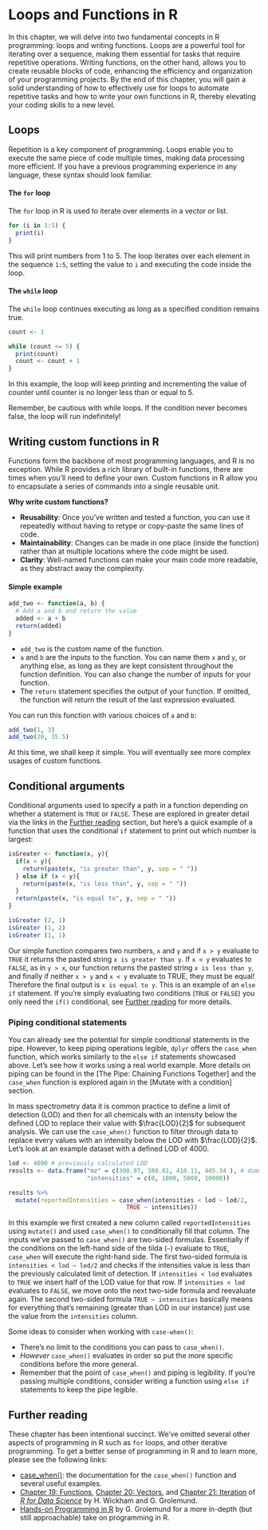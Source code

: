 # Loops and Functions in R

In this chapter, we will delve into two fundamental concepts in R programming: loops and writing functions. Loops are a powerful tool for iterating over a sequence, making them essential for tasks that require repetitive operations. Writing functions, on the other hand, allows you to create reusable blocks of code, enhancing the efficiency and organization of your programming projects. By the end of this chapter, you will gain a solid understanding of how to effectively use for loops to automate repetitive tasks and how to write your own functions in R, thereby elevating your coding skills to a new level. 

## Loops

Repetition is a key component of programming. Loops enable you to execute the same piece of code multiple times, making data processing more efficient. If you have a previous programming experience in any language, these syntax should look familiar.

#### The `for` loop

The `for` loop in R is used to iterate over elements in a vector or list.

```r
for (i in 1:5) {
  print(i)
}
```

This will print numbers from 1 to 5. The loop iterates over each element in the sequence `1:5`, setting the value to `i` and executing the code inside the loop.

#### The `while` loop

The `while` loop continues executing as long as a specified condition remains true.

```r
count <- 1

while (count <= 5) {
  print(count)
  count <- count + 1
}
```

In this example, the loop will keep printing and incrementing the value of counter until counter is no longer less than or equal to 5.

Remember, be cautious with while loops. If the condition never becomes false, the loop will run indefinitely!



## Writing custom functions in R

Functions form the backbone of most programming languages, and R is no exception. While R provides a rich library of built-in functions, there are times when you'll need to define your own. Custom functions in R allow you to encapsulate a series of commands into a single reusable unit.

**Why write custom functions?**

-   **Reusability**: Once you've written and tested a function, you can use it repeatedly without having to retype or copy-paste the same lines of code.
-   **Maintainability**: Changes can be made in one place (inside the function) rather than at multiple locations where the code might be used.
-   **Clarity**: Well-named functions can make your main code more readable, as they abstract away the complexity.

#### Simple example

```r
add_two <- function(a, b) {
  # Add a and b and return the value
  added <- a + b
  return(added)
}
```

-   `add_two` is the custom name of the function.
-   `a` and `b` are the inputs to the function. You can name them `x` and `y`, or anything else, as long as they are kept consistent throughout the function definition. You can also change the number of inputs for your function.
-   The `return` statement specifies the output of your function. If omitted, the function will return the result of the last expression evaluated.

You can run this function with various choices of `a` and `b`:

```r
add_two(1, 3)
add_two(20, 35.5)
```

At this time, we shall keep it simple. You will eventually see more complex usages of custom functions.


## Conditional arguments 

Conditional arguments used to specify a path in a function depending on whether a statement is `TRUE` or `FALSE`. These are explored in greater detail via the links in the [Further reading](#further_reading_chapter8) section, but here's a quick example of a function that uses the conditional `if` statement to print out which number is largest: 


```r

isGreater <- function(x, y){
  if(x > y){
    return(paste(x, "is greater than", y, sep = " "))
  } else if (x < y){ 
    return(paste(x, "is less than", y, sep = " "))
  }
  return(paste(x, "is equal to", y, sep = " "))
}

isGreater (2, 1)
isGreater (1, 2)
isGreater (1, 1)

```

Our simple function compares two numbers, `x` and `y` and if `x > y` evaluate to `TRUE` it returns the pasted string `x is greater than y`. If `x < y` evaluates to `FALSE`, as in `y > x`, our function returns the pasted string `x is less than y`, and finally if neither `x > y` and `x < y` evaluate to TRUE, they must be equal! Therefore the final output is `x is equal to y`. This is an example of an `else if` statement. If you're simply evaluating two conditions (`TRUE` or `FALSE`) you only need the `if()` conditional, see [Further reading](#further_reading_chapter8) for more details. 

### Piping conditional statements

You can already see the potential for simple conditional statements in the pipe. However, to keep piping operations legible, `dplyr` offers the `case_when` function, which works similarly to the `else if` statements showcased above. Let's see how it works using a real world example. More details on piping can be found in the [The Pipe: Chaining Functions Together] and the `case_when` function is explored again in the [Mutate with a condition] section.

In mass spectrometry data it is common practice to define a limit of detection (LOD) and then for all chemicals with an intensity below the defined LOD to replace their value with $\frac{LOD}{2}$ for subsequent analysis. We can use the `case_when()` function to filter through data to replace every values with an intensity below the LOD with $\frac{LOD}{2}$. Let's look at an example dataset with a defined LOD of 4000.

```r

lod <- 4000 # previously calculated LOD 
results <- data.frame("mz" = c(308.97, 380.81, 410.11, 445.34 ), # dummy data
                      "intensities" = c(0, 1000, 5000, 10000)) 

results %>%
  mutate(reportedIntensities = case_when(intensities < lod ~ lod/2,
                                 TRUE ~ intensities))


```

In this example we first created a new column called `reportedIntensities` using `mutate()` and used `case_when()` to conditionally fill that column. The inputs we've passed to `case_when()` are two-sided formulas. Essentially if the conditions on the left-hand side of the tilda (`~`) evaluate to `TRUE`, `case_when` will execute the right-hand side. The first two-sided formula is `intensities < lod ~ lod/2` and checks if the intensities value is less than the previously calculated limit of detection. If `intensities < lod` evaluates to `TRUE` we insert half of the LOD value for that row. If `intensities < lod` evaluates to `FALSE`, we move onto the next two-side formula and reevaluate again. The second two-sided formula `TRUE ~ intensities` basically means for everything that's remaining (greater than LOD in our instance) just use the value from the `intensities` column.

Some ideas to consider when working with `case-when()`:

  - There's no limit to the conditions you can pass to `case_when()`.
  - *However* `case_when()` evaluates in order so put the more specific conditions before the more general. 
  - Remember that the point of `case_when()` and piping is legibility. If you're passing multiple conditions, consider writing a function using `else if` statements to keep the pipe legible.  



## Further reading {#further_reading_chapter8}

These chapter has been intentional succinct. We've omitted several other aspects of programming in R such as `for` loops, and other iterative programming. To get a better sense of programming in R and to learn more, please see the following links:

  - [case_when()](https://dplyr.tidyverse.org/reference/case_when.html): the documentation for the `case_when()` function and several useful examples. 
  - [Chapter 19: Functions](https://r4ds.had.co.nz/functions.html), [Chapter 20: Vectors](https://r4ds.had.co.nz/vectors.html), and [Chapter 21: Iteration](https://r4ds.had.co.nz/iteration.html) of [*R for Data Science*](https://r4ds.had.co.nz/index.html) by H. Wickham and G. Grolemund.  
  - [Hands-on Programming in R](https://rstudio-education.github.io/hopr/) by G. Grolemund for a more in-depth (but still approachable) take on programming in R. 
